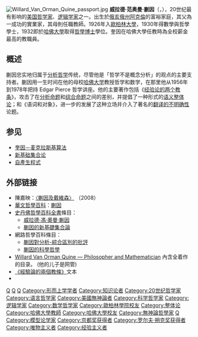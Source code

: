 {{noteTA
|T=zh-cn:威拉德·范奥曼·蒯因;zh-tw:威拉德·范奧曼·奎因;
|1=zh-cn:蒯因;zh-tw:奎因;
}}
[[File:Willard_Van_Orman_Quine_passport.jpg|thumb]]
'''威拉德·范奥曼·蒯因'''（{{lang-en|Willard Van Orman Quine}}，{{bd|1908年|6月25日|2000年|12月25日}}），20世纪最有影响的[[美国|美国]][[哲学家|哲学家]]、[[逻辑学家|逻辑学家]]之一。出生於[[俄亥俄州|俄亥俄州]][[阿克倫|阿克倫]]的富裕家庭，其父為一成功的實業家，其母則任職教師。1926年入[[歐柏林大學|歐柏林大學]]，1930年得數學與哲學學士，1932即於[[哈佛大學|哈佛大學]]取得[[哲學博士|哲學博士]]學位。奎因在哈佛大學任教時為全校薪金最高的教職員。

== 概述 ==
蒯因忠实地归属于[[分析哲学|分析哲学]]传统，尽管他是「哲学不是概念分析」的观点的主要支持者。蒯因用一生时间在他的母校[[哈佛大学|哈佛大学]]教授哲学和数学，在那里他从1956年到1978年把持 Edgar Pierce 哲学讲座。他的主要著作包括《[[经验论的两个教条|经验论的两个教条]]》，攻击了在[[分析命题|分析命题]]和[[综合命题|综合命题]]之间的差别，并提倡了一种形式的[[语义整体论|语义整体论]]；和《语词和对象》，进一步的发展了这种立场并介入了著名的[[翻译的不明确性|翻译的不明确性]]论题。

== 参见 ==
* [[奎因－麦克拉斯基算法|奎因－麦克拉斯基算法]]
* [[新基础集合论|新基础集合论]]
* [[自產生程式|自產生程式]]

== 外部链接 ==
* 陳嘉映：[http://www.aisixiang.com/data/22791.html 〈蒯因及戴維森〉] {{Wayback|url=http://www.aisixiang.com/data/22791.html |date=20201123161245 }}{{zh-cn}}（2008）
* [[華文哲學百科|華文哲學百科]]：[http://mephilosophy.ccu.edu.tw/entry.php?entry_name=%E8%92%AF%E5%9B%A0 蒯因] {{Wayback|url=http://mephilosophy.ccu.edu.tw/entry.php?entry_name=%E8%92%AF%E5%9B%A0 |date=20200808085942 }}{{zh-tw}}
* [[史丹佛哲學百科全書|史丹佛哲學百科全書]]條目：
** [https://plato.stanford.edu/entries/quine/ 威拉德·馮·奧曼·蒯因] {{Wayback|url=https://plato.stanford.edu/entries/quine/ |date=20210225093830 }}{{en}}
** [https://plato.stanford.edu/entries/quine-nf/ 蒯因的新基礎集合論] {{Wayback|url=https://plato.stanford.edu/entries/quine-nf/ |date=20210126122526 }}{{en}}
* 網路哲學百科條目：
** [https://www.iep.utm.edu/quine-an/ 蒯因對分析-綜合區別的批評] {{Wayback|url=https://www.iep.utm.edu/quine-an/ |date=20210225043220 }}{{en}}
** [https://www.iep.utm.edu/quine-sc/ 蒯因的科學哲學] {{Wayback|url=https://www.iep.utm.edu/quine-sc/ |date=20201204233922 }}{{en}}
* [http://www.wvquine.org/ Willard Van Orman Quine — Philosopher and Mathematician] {{Wayback|url=http://www.wvquine.org/ |date=20090918091058 }}{{en}} 內含全着作的目录。 (他的儿子是网管)
* [http://www.ditext.com/quine/quine.html 《經驗論的兩個教條》]{{Wayback|url=http://www.ditext.com/quine/quine.html |date=20171113060456 }}{{en}}文本
* {{MathGenealogy|id=73831| title=蒯因 {{en}} }}

{{Navboxes |list1 =
{{分析哲学}}
{{形而上学}}
{{语言哲学}}
{{科學哲學}}
{{知识论}}
}}
{{Schock Prize laureates}}
{{京都奖获得者|arts-philosophy}}

{{Authority control}}
{{DEFAULTSORT:Quine, Willard Van Orman}}
[[Category:分析哲学家|Q]]
[[Category:美国哲学家|Q]]
[[Category:美國邏輯學家|Q]]
[[Category:形而上学学者|Category:形而上学学者]]
[[Category:知识论者|Category:知识论者]]
[[Category:20世纪哲学家|Category:20世纪哲学家]]
[[Category:语言哲学家|Category:语言哲学家]]
[[Category:美國無神論者|Category:美國無神論者]]
[[Category:科学哲学家|Category:科学哲学家]]
[[Category:逻辑学家|Category:逻辑学家]]
[[Category:数学哲学家|Category:数学哲学家]]
[[Category:歐柏林學院校友|Category:歐柏林學院校友]]
[[Category:整体论|Category:整体论]]
[[Category:哈佛大學教師|Category:哈佛大學教師]]
[[Category:哈佛大學校友|Category:哈佛大學校友]]
[[Category:無神論哲學家|Category:無神論哲學家]]
[[Category:集合論者|Q]]
[[Category:模型论学家|Category:模型论学家]]
[[Category:京都奖获得者|Category:京都奖获得者]]
[[Category:罗尔夫·朔克奖获得者|Category:罗尔夫·朔克奖获得者]]
[[Category:唯物主义者|Category:唯物主义者]]
[[Category:经验主义者|Category:经验主义者]]